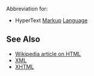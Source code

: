 Abbreviation for:

* HyperText [[Markup]] [[Language]]

==See Also==
*[[w:HTML|Wikipedia article on HTML]]
*[[XML]]
*[[XHTML]]